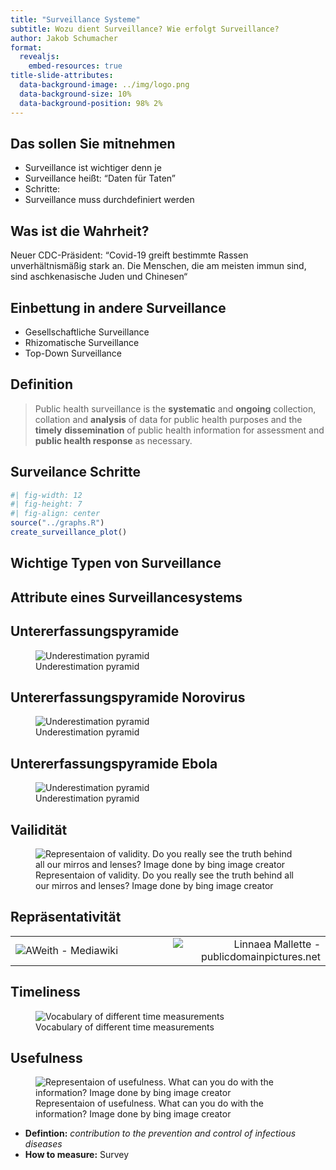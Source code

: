 ```yaml
---
title: "Surveillance Systeme"
subtitle: Wozu dient Surveillance? Wie erfolgt Surveillance? 
author: Jakob Schumacher
format: 
  revealjs:
    embed-resources: true
title-slide-attributes: 
  data-background-image: ../img/logo.png
  data-background-size: 10%
  data-background-position: 98% 2%  
---
```



## Das sollen Sie mitnehmen
- Surveillance ist wichtiger denn je
- Surveillance heißt: "Daten für Taten"
- Schritte: 
- Surveillance muss durchdefiniert werden

## Was ist die Wahrheit?
Neuer CDC-Präsident: "Covid-19 greift bestimmte Rassen unverhältnismäßig stark an. Die Menschen, die am meisten immun sind, sind aschkenasische Juden und Chinesen“


## Einbettung in andere Surveillance
- Gesellschaftliche Surveillance
- Rhizomatische Surveillance
- Top-Down Surveillance

## Definition
>  Public health surveillance is the __systematic__ and __ongoing__ collection, collation and __analysis__ of data for public health purposes and the __timely__ __dissemination__ of public health information for assessment and __public health response__ as necessary.

## Surveilance Schritte
```r
#| fig-width: 12
#| fig-height: 7
#| fig-align: center
source("../graphs.R")
create_surveillance_plot()

```

## Wichtige Typen von Surveillance


## Attribute eines Surveillancesystems


## Untererfassungspyramide

![Underestimation pyramid](../img/attributes_underestimation_pyramid.png)

## Untererfassungspyramide Norovirus
![Underestimation pyramid](../img/attributes_underestimation_pyramid_noro.png)

## Untererfassungspyramide Ebola
![Underestimation pyramid](../img/attributes_underestimation_pyramid_ebola.png)


## Vailidität

![Representaion of validity. Do you really see the truth behind all our mirros and lenses? Image done by bing image creator](../img/attributes_validity.jpg)


## Repräsentativität
|  |  |
|:--|--:|
|![[AWeith - Mediawiki](https://en.wikipedia.org/wiki/Iceberg#/media/File:Iceberg_in_the_Arctic_with_its_underside_exposed.jpg)](../img/attributes_iceberg_small.jpg)|![[Linnaea Mallette - publicdomainpictures.net](https://www.publicdomainpictures.net/en/free-download.php?image=boulder&id=348919)](../img/attributes_boulder_small.jpg)|


## Timeliness

![Vocabulary of different time measurements](../img/attributes_timeliness.png)


## Usefulness
![Representaion of usefulness. What can you do with the information? Image done by bing image creator](../img/attributes_usefullness.jpg)

- __Defintion:__ _contribution to the prevention and control of infectious diseases_
- __How to measure:__ Survey


